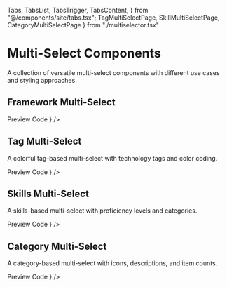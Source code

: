   Tabs,
  TabsList,
  TabsTrigger,
  TabsContent,
} from "@/components/site/tabs.tsx";
TagMultiSelectPage,
SkillMultiSelectPage,
CategoryMultiSelectPage } from "./multiselector.tsx"

# Multi-Select Components

A collection of versatile multi-select components with different use cases and styling approaches.

## Framework Multi-Select

<Tabs defaultValue="preview" className="">
  <TabsList>
    <TabsTrigger value="preview">Preview</TabsTrigger>
    <TabsTrigger value="code">Code</TabsTrigger>
  </TabsList>
  <TabsContent value="preview">
    <ComponentRenderer component={<MultiSelect1 />} />
  </TabsContent>
  <TabsContent value="code">
    <CodeBlock filePath="src/app/components/multiselector/multiselector.tsx" />
  </TabsContent>
</Tabs>

## Tag Multi-Select

A colorful tag-based multi-select with technology tags and color coding.

<Tabs defaultValue="preview" className="">
  <TabsList>
    <TabsTrigger value="preview">Preview</TabsTrigger>
    <TabsTrigger value="code">Code</TabsTrigger>
  </TabsList>
  <TabsContent value="preview">
    <ComponentRenderer component={<TagMultiSelectPage />} />
  </TabsContent>
  <TabsContent value="code">
    <CodeBlock filePath="src/app/components/multiselector/multiselector.tsx" />
  </TabsContent>
</Tabs>

## Skills Multi-Select

A skills-based multi-select with proficiency levels and categories.

<Tabs defaultValue="preview" className="">
  <TabsList>
    <TabsTrigger value="preview">Preview</TabsTrigger>
    <TabsTrigger value="code">Code</TabsTrigger>
  </TabsList>
  <TabsContent value="preview">
    <ComponentRenderer component={<SkillMultiSelectPage />} />
  </TabsContent>
  <TabsContent value="code">
    <CodeBlock filePath="src/app/components/multiselector/multiselector.tsx" />
  </TabsContent>
</Tabs>

## Category Multi-Select

A category-based multi-select with icons, descriptions, and item counts.

<Tabs defaultValue="preview" className="">
  <TabsList>
    <TabsTrigger value="preview">Preview</TabsTrigger>
    <TabsTrigger value="code">Code</TabsTrigger>
  </TabsList>
  <TabsContent value="preview">
    <ComponentRenderer component={<CategoryMultiSelectPage />} />
  </TabsContent>
  <TabsContent value="code">
    <CodeBlock filePath="src/app/components/multiselector/multiselector.tsx" />
  </TabsContent>
</Tabs>
